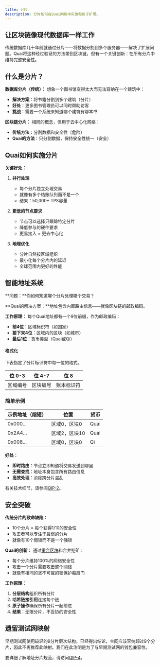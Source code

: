 ```yaml
---
title: 分片
description: 分片如何在Quai网络中实施和用于扩展。
---
```


## 让区块链像现代数据库一样工作

传统数据库几十年前就通过分片——将数据分割到多个服务器——解决了扩展问题。Quai将这种经过验证的方法带到区块链，但有一个关键创新：在所有分片中维持完整安全性。

## 什么是分片？

**数据库分片（传统）：**
想象一个图书馆变得太大而无法容纳在一个建筑中：
- **解决方案**：将书籍分割到多个建筑（分片）
- **好处**：更多图书管理员可以同时帮助访客
- **挑战**：需要一个系统来知道哪个建筑有哪本书

**区块链分片：**
相同的概念，但用于去中心化网络：
- **传统方法**：分割数据和安全性（危险）
- **Quai的方法**：只分割数据，保持安全性统一（安全）

## Quai如何实施分片

**关键好处：**

1. **并行处理**
   - 每个分片独立处理交易
   - 就像有多个结账队列而不是一个
   - 结果：50,000+ TPS容量

2. **更低的节点要求**
   - 节点可以选择只跟踪特定分片
   - 降低参与的硬件要求
   - 更易接入 = 更去中心化

3. **地理优化**
   - 分片自然按区域组织
   - 最小化每个分片内的延迟
   - 全球范围内更好的性能

## 智能地址系统

**问题：**你如何知道哪个分片处理哪个交易？

**Quai的解决方案：**地址包含内置路由信息——就像区块链的邮政编码。

**工作原理：**
每个Quai地址都有一个9位前缀，作为邮政编码：
- **前4位**：区域标识符（如国家）
- **接下来4位**：区域内的区块（如城市）
- **最后1位**：货币类型（Quai或Qi）

#### 格式化

下表指定了分片标识符中每一位的格式。

| 位 0-3   | 位 4-7   | 位 8       |
| -------- | -------- | ---------- |
| 区域编号 | 区块编号 | 账本标识符 |

### 简单示例

| 示例地址（缩短） | 位置           | 货币 |
| ---------------- | -------------- | ---- |
| 0x000...         | 区域0，区块0   | Quai |
| 0x2A4...         | 区域2，区块10  | Quai |
| 0x008...         | 区域0，区块0   | Qi   |

**好处：**
- **即时路由**：节点立即知道将交易发送到哪里
- **无需查找**：地址本身包含所有路由信息
- **高效处理**：消除跨分片混乱

有关技术细节，请参阅[QIP-2](https://github.com/quai-network/qips/blob/master/qip-0002.md)。

## 安全突破

**传统分片的致命缺陷：**
- 10个分片 = 每个获得1/10的安全性
- 攻击者可以专注于最弱的分片
- 就像有10个弱锁而不是一个强锁

**Quai的创新：**
通过[重合区块](/cn/learn/advanced-introduction/merged-mining/coincident-blocks)和合并挖矿：
- 每个分片维持100%的网络安全性
- 攻击一个分片需要攻击整个网络
- 就像有相同的坚不可摧的锁保护每扇门

**工作原理：**
1. **分层结构**组织所有分片
2. **哈希链接引用**连接每个链
3. **原子操作**确保所有分片一起前进
4. **结果**：无限分片，不妥协的安全性

## 遗留测试网映射

早期测试网使用较轻的9分片层次结构。已经得出结论，主网应该容纳超过9个分片，因此不再推荐此映射。我们在此注明是为了与早期测试网的钱包兼容性。

要详细了解地址分片规范，请访问[QIP-4](https://github.com/quai-network/qips/blob/master/qip-0004.md)。